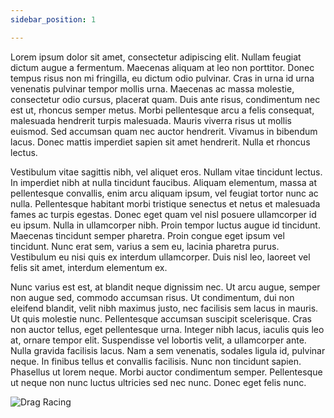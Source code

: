 ```yaml
---
sidebar_position: 1

---
```



Lorem ipsum dolor sit amet, consectetur adipiscing elit. Nullam feugiat dictum augue a fermentum. Maecenas aliquam at leo non porttitor. Donec tempus risus non mi fringilla, eu dictum odio pulvinar. Cras in urna id urna venenatis pulvinar tempor mollis urna. Maecenas ac massa molestie, consectetur odio cursus, placerat quam. Duis ante risus, condimentum nec est ut, rhoncus semper metus. Morbi pellentesque arcu a felis consequat, malesuada hendrerit turpis malesuada. Mauris viverra risus ut mollis euismod. Sed accumsan quam nec auctor hendrerit. Vivamus in bibendum lacus. Donec mattis imperdiet sapien sit amet hendrerit. Nulla et rhoncus lectus.

Vestibulum vitae sagittis nibh, vel aliquet eros. Nullam vitae tincidunt lectus. In imperdiet nibh at nulla tincidunt faucibus. Aliquam elementum, massa at pellentesque convallis, enim arcu aliquam ipsum, vel feugiat tortor nunc ac nulla. Pellentesque habitant morbi tristique senectus et netus et malesuada fames ac turpis egestas. Donec eget quam vel nisl posuere ullamcorper id eu ipsum. Nulla in ullamcorper nibh. Proin tempor luctus augue id tincidunt. Maecenas tincidunt semper pharetra. Proin congue eget ipsum vel tincidunt. Nunc erat sem, varius a sem eu, lacinia pharetra purus. Vestibulum eu nisi quis ex interdum ullamcorper. Duis nisl leo, laoreet vel felis sit amet, interdum elementum ex.

Nunc varius est est, at blandit neque dignissim nec. Ut arcu augue, semper non augue sed, commodo accumsan risus. Ut condimentum, dui non eleifend blandit, velit nibh maximus justo, nec facilisis sem lacus in mauris. Ut quis molestie nunc. Pellentesque accumsan suscipit scelerisque. Cras non auctor tellus, eget pellentesque urna. Integer nibh lacus, iaculis quis leo at, ornare tempor elit. Suspendisse vel lobortis velit, a ullamcorper ante. Nulla gravida facilisis lacus. Nam a sem venenatis, sodales ligula id, pulvinar neque. In finibus tellus et convallis facilisis. Nunc non tincidunt sapien. Phasellus ut lorem neque. Morbi auctor condimentum semper. Pellentesque ut neque non nunc luctus ultricies sed nec nunc. Donec eget felis nunc.

![Drag Racing](../../static/img/docusaurus.png)

<ReactPlayer playing controls url='https://www.youtube.com/watch?v=rtaEsxAo-ug' />